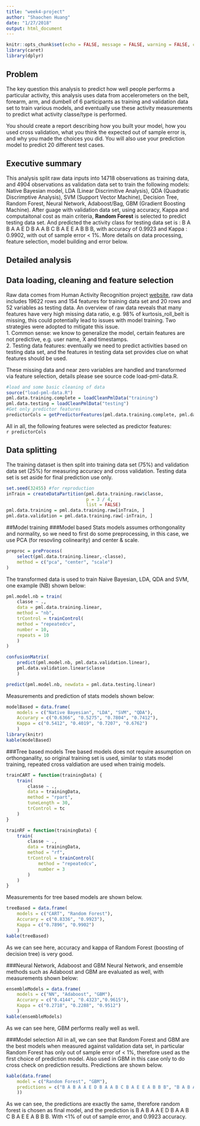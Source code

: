 ```yaml
---
title: "week4-project"
author: "Shaochen Huang"
date: "1/27/2018"
output: html_document
---
```


```r
knitr::opts_chunk$set(echo = FALSE, message = FALSE, warning = FALSE, cache = TRUE, eval = TRUE)
library(caret)
library(dplyr)
```
## Problem
The key question this analysis to predict how well people performs a particular activity, this analysis uses data from accelerometers on the belt, forearm, arm, and dumbell of 6 participants as training and validation data set to train various models, and eventually use these activity measurements to predict what activity classe/type is performed. 

You should create a report describing how you built your model, how you used cross validation, what you think the expected out of sample error is, and why you made the choices you did. You will also use your prediction model to predict 20 different test cases.


## Executive summary
This analysis split raw data inputs into 14718 observations as training data, and 4904 observations as validation data set to train the following models: Native Bayesian model, LDA (Linear Discrimitive Analysis), QDA (Quadratic Discrimptive Analysis), SVM (Support Vector Machine), Decision Tree, Random Forest, Neural Network, Adaboost/Bag, GBM (Gradient Boosting Machine). After guage with validation data set, using accuracy, Kappa and computaitonal cost as main criteria, **Random Forest** is selected to predict testing data set. And predicted the activity class for testing data set is : B A B A A E D B A A B C B A E E A B B B, with accuracy of 0.9923 and Kappa : 0.9902, with out of sample error < 1%. 
More details on data processing, feature selection, model building and error below. 

## Detailed analysis

## Data loading, cleaning and feature selection
Raw data comes from Human Activity Recognition project [website](http://web.archive.org/web/20161224072740/http:/groupware.les.inf.puc-rio.br/har), raw data includes 19622 rows and 154 features for training data set and 20 rows and 52 variables as testing data. An overview of raw data reveals that many features have very high missing data ratio, e.g. 98% of kurtosis_roll_belt is missing, this could potentially lead to issues with model training. 
Two strategies were adopted to mitigate this issue.  
1. Common sense: we know to generalize the model, certain features are not predictive, e.g. user name, X and timestamps.  
2. Testing data features: eventually we need to predict activities based on testing data set, and the features in testing data set provides clue on what features should be used. 

These missing data and near zero variables are handled and transformed via feature selection, details please see source code load-pml-data.R.

```r
#load and some basic cleaning of data
source("load-pml-data.R")
pml.data.training.complete = loadCleanPmlData("training")
pml.data.testing = loadCleanPmlData("testing")
#Get only predictor features 
predictorCols = getPredictorFeatures(pml.data.training.complete, pml.data.testing)
```
All in all, the following features were selected as predictor features:  
`r predictorCols`

## Data splitting 
The training dataset is then split into training data set (75%) and validation data set (25%) for measuring accuracy and cross validation. Testing data set is set aside for final prediction use only.

```r
set.seed(32455) #for reproduction
inTrain = createDataPartition(pml.data.training.raw$classe,
                              p = 3 / 4,
                              list = FALSE)
pml.data.training = pml.data.training.raw[inTrain, ]
pml.data.validation = pml.data.training.raw[-inTrain, ]
```


##Model training
###Model based 
Stats models assumes orthongonality and normality, so we need to first do some preprocessing, in this case, we use PCA (for resovling colinearity) and center & scale. 
```r
preproc = preProcess(
    select(pml.data.training.linear,-classe),
    method = c("pca", "center", "scale")
)
```

The transformed data is used to train Naive Bayesian, LDA, QDA and SVM, one example (NB) shown below: 
```r
pml.model.nb = train(
    classe ~ .,
    data = pml.data.training.linear,
    method = "nb",
    trControl = trainControl(
    method = "repeatedcv",
    number = 10,
    repeats = 10
    )
)

confusionMatrix(
    predict(pml.model.nb, pml.data.validation.linear),
    pml.data.validation.linear$classe
    )

predict(pml.model.nb, newdata = pml.data.testing.linear)
```

Measurements and prediction of stats models shown below:
```r
modelBased = data.frame(
    models = c("Native Bayesian", "LDA", "SVM", "QDA"),
    Accurary = c("0.6366", "0.5275", "0.7804", "0.7412"),
    Kappa = c("0.5412", "0.4019", "0.7207", "0.6762")
    )
library(knitr)
kable(modelBased)
```

###Tree based models
Tree based models does not require assumption on orthonganality, so original training set is used, similar to stats model training, repeated cross valdiation are used when trainig models. 
```r
trainCART = function(trainingData) {
    train(
        classe ~ .,
        data = trainingData,
        method = "rpart",
        tuneLength = 30,
        trControl = tc
    )
}

trainRF = function(trainingData) {
    train(
        classe ~ .,
        data = trainingData,
        method = "rf",
        trControl = trainControl(
            method = "repeatedcv",
            number = 3
        )
    )
}
```

Measurements for tree based models are shown below.  
```r
treeBased = data.frame(
    models = c("CART", "Random Forest"),
    Accurary = c("0.8336", "0.9923"),
    Kappa = c("0.7896", "0.9902")
    )
kable(treeBased)
```


As we can see here, accuracy and kappa of Random Forest (boosting of decision tree) is very good. 


###Neural Network, Adaboost and GBM
Neural Network, and ensemble methods such as Adaboost and GBM are evaluated as well, with measurements shown below:
```r
ensembleModels = data.frame(
    models = c("NN", "Adaboost", "GBM"),
    Accurary = c("0.4144", "0.4323","0.9615"),
    Kappa = c("0.2718", "0.2288", "0.9512")
    )
kable(ensembleModels)
```


As we can see here, GBM performs really well as well. 

###Model selection
All in all, we can see that Random Forest and GBM are the best models when measured against validation data set, in particular Random Forest has only out of sample error of < 1%, therefore used as the first choice of prediction model. Also used in GBM in this case only to do cross check on prediction results. Predictions are shown below.

```r
kable(data.frame(
    model = c("Random Forest", "GBM"),
    predictions = c("B A B A A E D B A A B C B A E E A B B B", "B A B A A E D B A A B C B A E E A B B B")
    ))
```


As we can see, the predictions are exactly the same, therefore random forest is chosen as final model, and the prediction is B A B A A E D B A A B C B A E E A B B B. With <1% of out of sample error, and 0.9923 accuracy.







